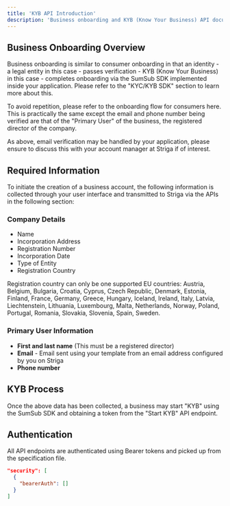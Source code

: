 ```yaml
---
title: 'KYB API Introduction'
description: 'Business onboarding and KYB (Know Your Business) API documentation'
---
```


## Business Onboarding Overview

Business onboarding is similar to consumer onboarding in that an identity - a legal entity in this case - passes verification - KYB (Know Your Business) in this case - completes onboarding via the SumSub SDK implemented inside your application. Please refer to the "KYC/KYB SDK" section to learn more about this.

To avoid repetition, please refer to the onboarding flow for consumers here. This is practically the same except the email and phone number being verified are that of the "Primary User" of the business, the registered director of the company.

As above, email verification may be handled by your application, please ensure to discuss this with your account manager at Striga if of interest.

## Required Information

To initiate the creation of a business account, the following information is collected through your user interface and transmitted to Striga via the APIs in the following section:

### Company Details
- Name
- Incorporation Address
- Registration Number
- Incorporation Date
- Type of Entity
- Registration Country

<Info>
Registration country can only be one supported EU countries: Austria, Belgium, Bulgaria, Croatia, Cyprus, Czech Republic, Denmark, Estonia, Finland, France, Germany, Greece, Hungary, Iceland, Ireland, Italy, Latvia, Liechtenstein, Lithuania, Luxembourg, Malta, Netherlands, Norway, Poland, Portugal, Romania, Slovakia, Slovenia, Spain, Sweden.
</Info>

### Primary User Information
- **First and last name** (This must be a registered director)
- **Email** - Email sent using your template from an email address configured by you on Striga
- **Phone number**

## KYB Process

Once the above data has been collected, a business may start "KYB" using the SumSub SDK and obtaining a token from the "Start KYB" API endpoint.

## Authentication

All API endpoints are authenticated using Bearer tokens and picked up from the specification file.

```json
"security": [
  {
    "bearerAuth": []
  }
]
```
